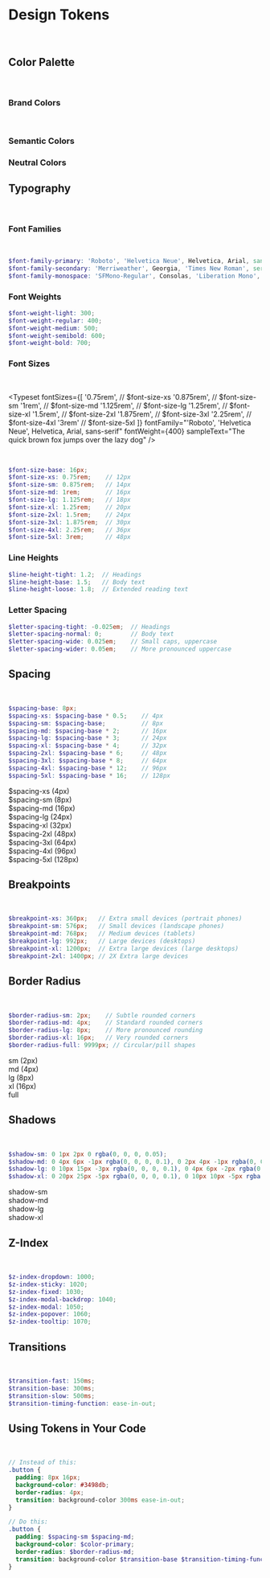 
<Meta title="Design System/Design Tokens" />

# Design Tokens

&nbsp;

## Color Palette

&nbsp;

### Brand Colors

&nbsp;

<ColorPalette>
  <ColorItem 
    title="Primary" 
    subtitle="$color-primary" 
    colors={{ 
      '$color-primary': '#3498db', 
      '$color-primary-light': '#74bcf1', 
      '$color-primary-dark': '#1d6fa5' 
    }} 
  />
  <ColorItem 
    title="Secondary" 
    subtitle="$color-secondary" 
    colors={{ 
      '$color-secondary': '#2ecc71', 
      '$color-secondary-light': '#6de59e', 
      '$color-secondary-dark': '#1e8449' 
    }} 
  />
  <ColorItem 
    title="Tertiary" 
    subtitle="$color-tertiary" 
    colors={{ 
      '$color-tertiary': '#f1c40f', 
      '$color-tertiary-light': '#f6db5b', 
      '$color-tertiary-dark': '#c29d0b' 
    }} 
  />
</ColorPalette>

### Semantic Colors

<ColorPalette>
  <ColorItem 
    title="Status" 
    subtitle="Colors to represent different states" 
    colors={{ 
      '$color-success': '#27ae60', 
      '$color-warning': '#f39c12', 
      '$color-danger': '#e74c3c', 
      '$color-info': '#3498db' 
    }} 
  />
</ColorPalette>

### Neutral Colors

<ColorPalette>
  <ColorItem 
    title="Grayscale" 
    subtitle="Neutral color palette" 
    colors={{ 
      '$color-black': '#2c3e50', 
      '$color-dark-gray': '#7f8c8d', 
      '$color-medium-gray': '#bdc3c7', 
      '$color-light-gray': '#ecf0f1', 
      '$color-white': '#ffffff' 
    }} 
  />
</ColorPalette>

## Typography

&nbsp;

### Font Families

&nbsp;

```scss
$font-family-primary: 'Roboto', 'Helvetica Neue', Helvetica, Arial, sans-serif;
$font-family-secondary: 'Merriweather', Georgia, 'Times New Roman', serif;
$font-family-monospace: 'SFMono-Regular', Consolas, 'Liberation Mono', Menlo, Courier, monospace;
```

### Font Weights

```scss
$font-weight-light: 300;
$font-weight-regular: 400;
$font-weight-medium: 500;
$font-weight-semibold: 600;
$font-weight-bold: 700;
```

### Font Sizes

&nbsp;

<Typeset
  fontSizes={[
    '0.75rem', // $font-size-xs
    '0.875rem', // $font-size-sm
    '1rem',     // $font-size-md
    '1.125rem', // $font-size-lg
    '1.25rem',  // $font-size-xl
    '1.5rem',   // $font-size-2xl
    '1.875rem', // $font-size-3xl
    '2.25rem',  // $font-size-4xl
    '3rem'      // $font-size-5xl
  ]}
  fontFamily="'Roboto', 'Helvetica Neue', Helvetica, Arial, sans-serif"
  fontWeight={400}
  sampleText="The quick brown fox jumps over the lazy dog"
/>

&nbsp;

```scss
$font-size-base: 16px;
$font-size-xs: 0.75rem;    // 12px
$font-size-sm: 0.875rem;   // 14px
$font-size-md: 1rem;       // 16px
$font-size-lg: 1.125rem;   // 18px
$font-size-xl: 1.25rem;    // 20px
$font-size-2xl: 1.5rem;    // 24px
$font-size-3xl: 1.875rem;  // 30px
$font-size-4xl: 2.25rem;   // 36px
$font-size-5xl: 3rem;      // 48px
```

### Line Heights

```scss
$line-height-tight: 1.2;  // Headings
$line-height-base: 1.5;   // Body text
$line-height-loose: 1.8;  // Extended reading text
```

### Letter Spacing

```scss
$letter-spacing-tight: -0.025em;  // Headings
$letter-spacing-normal: 0;        // Body text
$letter-spacing-wide: 0.025em;    // Small caps, uppercase
$letter-spacing-wider: 0.05em;    // More pronounced uppercase
```

## Spacing

&nbsp;

```scss
$spacing-base: 8px;
$spacing-xs: $spacing-base * 0.5;    // 4px
$spacing-sm: $spacing-base;          // 8px
$spacing-md: $spacing-base * 2;      // 16px
$spacing-lg: $spacing-base * 3;      // 24px
$spacing-xl: $spacing-base * 4;      // 32px
$spacing-2xl: $spacing-base * 6;     // 48px
$spacing-3xl: $spacing-base * 8;     // 64px
$spacing-4xl: $spacing-base * 12;    // 96px
$spacing-5xl: $spacing-base * 16;    // 128px
```

<div style={{ 
  display: 'flex', 
  flexDirection: 'column', 
  gap: '16px', 
  marginTop: '24px',
  marginBottom: '32px' 
}}>
  <div style={{ display: 'flex', alignItems: 'center' }}>
    <div style={{ width: '4px', height: '16px', backgroundColor: '#3498db', marginRight: '16px' }}></div>
    <span>$spacing-xs (4px)</span>
  </div>
  <div style={{ display: 'flex', alignItems: 'center' }}>
    <div style={{ width: '8px', height: '16px', backgroundColor: '#3498db', marginRight: '16px' }}></div>
    <span>$spacing-sm (8px)</span>
  </div>
  <div style={{ display: 'flex', alignItems: 'center' }}>
    <div style={{ width: '16px', height: '16px', backgroundColor: '#3498db', marginRight: '16px' }}></div>
    <span>$spacing-md (16px)</span>
  </div>
  <div style={{ display: 'flex', alignItems: 'center' }}>
    <div style={{ width: '24px', height: '16px', backgroundColor: '#3498db', marginRight: '16px' }}></div>
    <span>$spacing-lg (24px)</span>
  </div>
  <div style={{ display: 'flex', alignItems: 'center' }}>
    <div style={{ width: '32px', height: '16px', backgroundColor: '#3498db', marginRight: '16px' }}></div>
    <span>$spacing-xl (32px)</span>
  </div>
  <div style={{ display: 'flex', alignItems: 'center' }}>
    <div style={{ width: '48px', height: '16px', backgroundColor: '#3498db', marginRight: '16px' }}></div>
    <span>$spacing-2xl (48px)</span>
  </div>
  <div style={{ display: 'flex', alignItems: 'center' }}>
    <div style={{ width: '64px', height: '16px', backgroundColor: '#3498db', marginRight: '16px' }}></div>
    <span>$spacing-3xl (64px)</span>
  </div>
  <div style={{ display: 'flex', alignItems: 'center' }}>
    <div style={{ width: '96px', height: '16px', backgroundColor: '#3498db', marginRight: '16px' }}></div>
    <span>$spacing-4xl (96px)</span>
  </div>
  <div style={{ display: 'flex', alignItems: 'center' }}>
    <div style={{ width: '128px', height: '16px', backgroundColor: '#3498db', marginRight: '16px' }}></div>
    <span>$spacing-5xl (128px)</span>
  </div>
</div>

## Breakpoints

&nbsp;

```scss
$breakpoint-xs: 360px;   // Extra small devices (portrait phones)
$breakpoint-sm: 576px;   // Small devices (landscape phones)
$breakpoint-md: 768px;   // Medium devices (tablets)
$breakpoint-lg: 992px;   // Large devices (desktops)
$breakpoint-xl: 1200px;  // Extra large devices (large desktops)
$breakpoint-2xl: 1400px; // 2X Extra large devices
```

## Border Radius

&nbsp;

```scss
$border-radius-sm: 2px;    // Subtle rounded corners
$border-radius-md: 4px;    // Standard rounded corners
$border-radius-lg: 8px;    // More pronounced rounding
$border-radius-xl: 16px;   // Very rounded corners
$border-radius-full: 9999px; // Circular/pill shapes
```

<div style={{ 
  display: 'flex', 
  flexWrap: 'wrap', 
  gap: '24px', 
  marginTop: '24px' 
}}>
  <div style={{ 
    width: '100px', 
    height: '100px', 
    backgroundColor: '#3498db', 
    borderRadius: '2px',
    display: 'flex',
    alignItems: 'center',
    justifyContent: 'center',
    color: 'white'
  }}>
    sm (2px)
  </div>
  <div style={{ 
    width: '100px', 
    height: '100px', 
    backgroundColor: '#3498db', 
    borderRadius: '4px',
    display: 'flex',
    alignItems: 'center',
    justifyContent: 'center',
    color: 'white'
  }}>
    md (4px)
  </div>
  <div style={{ 
    width: '100px', 
    height: '100px', 
    backgroundColor: '#3498db', 
    borderRadius: '8px',
    display: 'flex',
    alignItems: 'center',
    justifyContent: 'center',
    color: 'white'
  }}>
    lg (8px)
  </div>
  <div style={{ 
    width: '100px', 
    height: '100px', 
    backgroundColor: '#3498db', 
    borderRadius: '16px',
    display: 'flex',
    alignItems: 'center',
    justifyContent: 'center',
    color: 'white'
  }}>
    xl (16px)
  </div>
  <div style={{ 
    width: '100px', 
    height: '100px', 
    backgroundColor: '#3498db', 
    borderRadius: '9999px',
    display: 'flex',
    alignItems: 'center',
    justifyContent: 'center',
    color: 'white'
  }}>
    full
  </div>
</div>

## Shadows

&nbsp;

```scss
$shadow-sm: 0 1px 2px 0 rgba(0, 0, 0, 0.05);
$shadow-md: 0 4px 6px -1px rgba(0, 0, 0, 0.1), 0 2px 4px -1px rgba(0, 0, 0, 0.06);
$shadow-lg: 0 10px 15px -3px rgba(0, 0, 0, 0.1), 0 4px 6px -2px rgba(0, 0, 0, 0.05);
$shadow-xl: 0 20px 25px -5px rgba(0, 0, 0, 0.1), 0 10px 10px -5px rgba(0, 0, 0, 0.04);
```

<div style={{ 
  display: 'flex', 
  flexWrap: 'wrap', 
  gap: '24px', 
  marginTop: '24px' 
}}>
  <div style={{ 
    width: '100px', 
    height: '100px', 
    backgroundColor: 'white', 
    boxShadow: '0 1px 2px 0 rgba(0, 0, 0, 0.05)',
    display: 'flex',
    alignItems: 'center',
    justifyContent: 'center',
    borderRadius: '4px'
  }}>
    shadow-sm
  </div>
  <div style={{ 
    width: '100px', 
    height: '100px', 
    backgroundColor: 'white', 
    boxShadow: '0 4px 6px -1px rgba(0, 0, 0, 0.1), 0 2px 4px -1px rgba(0, 0, 0, 0.06)',
    display: 'flex',
    alignItems: 'center',
    justifyContent: 'center',
    borderRadius: '4px'
  }}>
    shadow-md
  </div>
  <div style={{ 
    width: '100px', 
    height: '100px', 
    backgroundColor: 'white', 
    boxShadow: '0 10px 15px -3px rgba(0, 0, 0, 0.1), 0 4px 6px -2px rgba(0, 0, 0, 0.05)',
    display: 'flex',
    alignItems: 'center',
    justifyContent: 'center',
    borderRadius: '4px'
  }}>
    shadow-lg
  </div>
  <div style={{ 
    width: '100px', 
    height: '100px', 
    backgroundColor: 'white', 
    boxShadow: '0 20px 25px -5px rgba(0, 0, 0, 0.1), 0 10px 10px -5px rgba(0, 0, 0, 0.04)',
    display: 'flex',
    alignItems: 'center',
    justifyContent: 'center',
    borderRadius: '4px'
  }}>
    shadow-xl
  </div>
</div>

## Z-Index

&nbsp;

```scss
$z-index-dropdown: 1000;
$z-index-sticky: 1020;
$z-index-fixed: 1030;
$z-index-modal-backdrop: 1040;
$z-index-modal: 1050;
$z-index-popover: 1060;
$z-index-tooltip: 1070;
```

## Transitions

&nbsp;

```scss
$transition-fast: 150ms;
$transition-base: 300ms;
$transition-slow: 500ms;
$transition-timing-function: ease-in-out;
```

## Using Tokens in Your Code

&nbsp;

```scss
// Instead of this:
.button {
  padding: 8px 16px;
  background-color: #3498db;
  border-radius: 4px;
  transition: background-color 300ms ease-in-out;
}

// Do this:
.button {
  padding: $spacing-sm $spacing-md;
  background-color: $color-primary;
  border-radius: $border-radius-md;
  transition: background-color $transition-base $transition-timing-function;
}
```